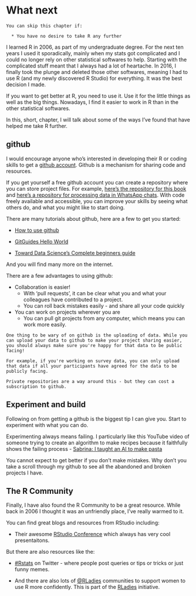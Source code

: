 # What next {#whatnext}

```block

You can skip this chapter if:

  * You have no desire to take R any further

```


I learned R in 2006, as part of my undergraduate degree. For the next ten years I used it sporadically, mainly when my stats got complicated and I could no longer rely on other statistical softwares to help. Starting with the complicated stuff meant that I always had a lot of heartache. In 2016, I finally took the plunge and deleted those other softwares, meaning I had to use R (and my newly discovered R Studio) for everything. It was the best decision I made. 

If you want to get better at R, you need to use it. Use it for the little things as well as the big things. Nowadays, I find it easier to work in R than in the other statistical softwares. 

In this, short, chapter, I will talk about some of the ways I've found that have helped me take R further. 

## github {#github}
I would encourage anyone who's interested in developing their R or coding skills to get a [github account](https://github.com/). Github is a mechanism for sharing code and resources. 

If you get yourself a free github account you can create a repository where you can store project files. For example, [here's the repository for this book](https://github.com/jillymackay/RatRDSVS) and [here's a repository for processing data in WhatsApp chats](https://github.com/jillymackay/whatsappvisualiser). With code freely available and accessible, you can improve your skills by seeing what others do, and what you might like to start doing. 

There are many tutorials about github, here are a few to get you started:

  * [How to use github](https://product.hubspot.com/blog/git-and-github-tutorial-for-beginners)
  
  * [GitGuides Hello World](https://guides.github.com/activities/hello-world/)
  
  * [Toward Data Science's Complete beginners guide](https://towardsdatascience.com/getting-started-with-git-and-github-6fcd0f2d4ac6)
  
And you will find many more on the internet. 

There are a few advantages to using github:

  * Collaboration is easier! 
    + With 'pull requests', it can be clear what you and what your colleagues have contributed to a project.
    + You can roll back mistakes easily - and share all your code quickly
    
  * You can work on projects wherever you are
    + You can pull git projects from any computer, which means you can work more easily.
    
```block

One thing to be wary of on github is the uploading of data. While you can upload your data to github to make your project sharing easier, you should always make sure you're happy for that data to be public facing! 

For example, if you're working on survey data, you can only upload that data if all your participants have agreed for the data to be publicly facing.

Private repositories are a way around this - but they can cost a subscription to github. 

```


## Experiment and build

Following on from getting a github is the biggest tip I can give you. Start to experiment with what you can do. 

Experimenting always means failing. I particularly like this YouTube video of someone trying to create an algorithm to make recipes because it faithfully shows the failing process -  [Sabrina: I taught an AI to make pasta](https://youtu.be/Y_NvR5dIaOY?list=LLJ1tgo7aEDCRH3FJF6IJMdA)

You cannot expect to get better if you don't make mistakes. Why don't you take a scroll through my github to see all the abandoned and broken projects I have. 






## The R Community

Finally, I have also found the R Community to be a great resource. While back in 2006 I thought it was an unfriendly place, I've really warmed to it. 

You can find great blogs and resources from RStudio including:

  * Their awesome [RStudio Conference](https://rstudio.com/conference/) which always has very cool presentaitons.
  
But there are also resources like the:

  * [#Rstats](https://twitter.com/search?q=rstats&src=typed_query) on Twitter - where people post queries or tips or tricks or just funny memes. 
  
  * And there are also lots of [@RLadies](https://twitter.com/RLadiesGlobal) communities to support women to use R more confidently. This is part of the [RLadies](https://rladies.org/) initiative. 
  


